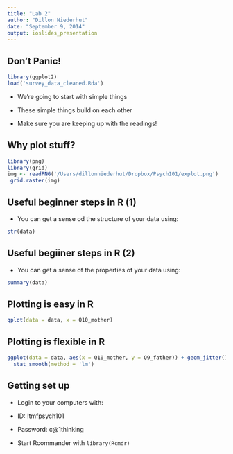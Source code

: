 ```yaml
---
title: "Lab 2"
author: "Dillon Niederhut"
date: "September 9, 2014"
output: ioslides_presentation
---
```


## Don't Panic!

```r
library(ggplot2)
load('survey_data_cleaned.Rda')
```


- We're going to start with simple things

- These simple things build on each other

- Make sure you are keeping up with the readings!

## Why plot stuff?

```r
library(png)
library(grid)
img <- readPNG('/Users/dillonniederhut/Dropbox/Psych101/explot.png')
 grid.raster(img)
```

## Useful beginner steps in R (1)

- You can get a sense od the structure of your data using:
```r
str(data)
```

## Useful begiiner steps in R (2)

- You can get a sense of the properties of your data using:
```r
summary(data)
```

## Plotting is easy in R

```r
qplot(data = data, x = Q10_mother)
```

## Plotting is flexible in R

```r
ggplot(data = data, aes(x = Q10_mother, y = Q9_father)) + geom_jitter() + 
  stat_smooth(method = 'lm')
```

## Getting set up

- Login to your computers with:

- ID: !tmfpsych101

- Password: c@1thinking

- Start Rcommander with ```library(Rcmdr)```
